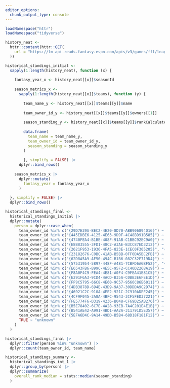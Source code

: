 ```yaml
---
editor_options:
  chunk_output_type: console
---
```


```r
loadNamespace("httr")
loadNamespace("tidyverse")
```

```r
history_neat <- 
  httr::content(httr::GET(
    url = "https://lm-api-reads.fantasy.espn.com/apis/v3/games/ffl/leagueHistory/437568?view=kona_history_standings"
  ))

historical_standings_initial <- 
  sapply(1:length(history_neat), function (x) {
    
    fantasy_year_x <- history_neat[[x]]$seasonId
    
    season_metrics_x <- 
      sapply(1:length(history_neat[[x]]$teams), function (y) {
        
        team_name_y <- history_neat[[x]]$teams[[y]]$name
        
        team_owner_id_y <- history_neat[[x]]$teams[[y]]$owners[[1]]
        
        season_standing_y <- history_neat[[x]]$teams[[y]]$rankCalculatedFinal
        
        data.frame(
          team_name = team_name_y,
          team_owner_id = team_owner_id_y,
          season_standing = season_standing_y
        )
        
        }, simplify = FALSE) |> 
      dplyr::bind_rows()
    
    season_metrics_x |> 
      dplyr::mutate(
        fantasy_year = fantasy_year_x
      )
    
  }, simplify = FALSE) |> 
  dplyr::bind_rows()
```

```r
historical_standings_final <- 
  historical_standings_initial |> 
  dplyr::mutate(
    person = dplyr::case_when(
      team_owner_id %in% c("{29D7E39A-BEC2-4E20-8D70-ABB906894D16}") ~ "Granddaddy",
      team_owner_id %in% c("{445EDBE6-4125-4E63-9D9F-4C48BD91B585}") ~ "Mike",
      team_owner_id %in% c("{4740FEA4-B1BE-408F-91AB-C1BBC92EC9A0}") ~ "Tracy",
      team_owner_id %in% c("{E8B83555-3FD1-48C2-A3AE-B3CC87ED3212}") ~ "JD",
      team_owner_id %in% c("{2621F953-1936-4FA5-823E-1CEC0F305205}", "{BD49D75C-78CD-4941-91D0-0CF026FD1881}") ~ "Katie",
      team_owner_id %in% c("{23182676-C0BC-41AB-B5BB-0FF0DA5BC2FB}") ~ "Daniel",
      team_owner_id %in% c("{62D8A5A9-AF50-494C-B1B6-082C32F719D4}") ~ "Jason",
      team_owner_id %in% c("{57531954-5897-448F-A481-7CBFD6A6BF52}", "{AFE1AE40-B461-4FDA-A7C8-E888DC5B2215}") ~ "Cyndi",
      team_owner_id %in% c("{E6543FB6-B99C-4E5C-95F2-CC40D2268A19}") ~ "Paul",
      team_owner_id %in% c("{F8A0F4C9-FEA4-4E81-A0F4-C9FEA41E81C5}") ~ "Brynna",
      team_owner_id %in% c("{E291F6A3-9CD4-4ACD-B35A-C0BB3E6FEE1D}") ~ "Nick",
      team_owner_id %in% c("{FF9C5795-66C8-4E60-9C57-9566C86E6011}") ~ "Anna",
      team_owner_id %in% c("{4DB3878D-694E-43D9-9A37-30DDDA9C2D74}") ~ "Eddie",
      team_owner_id %in% c("{46921C2C-910A-4EE2-921C-2C910ADEE245}") ~ "Nikki",
      team_owner_id %in% c("{4CF9F045-3A8A-4BFC-9543-3CF5FED37221}") ~ "Patrick",
      team_owner_id %in% c("{FE5774F6-D319-4236-B048-CF69D25AB276}") ~ "Bud",
      team_owner_id %in% c("{B5E78402-6C7E-4A28-93EB-7A4C201E4E1B}") ~ "Jeb",
      team_owner_id %in% c("{B541AE42-A991-4BD1-AA2A-311791D5E357}") ~ "Luke",
      team_owner_id %in% c("{5EFA6D4C-9A14-49DD-B5B4-68D18F181F12}") ~ "Mikey",
      TRUE ~ "unknown"
    )
  )

historical_standings_final |> 
  dplyr::filter(person %in% "unknown") |> 
  dplyr::count(team_owner_id, team_name)

historical_standings_summary <- 
  historical_standings_int_1 |> 
  dplyr::group_by(person) |> 
  dplyr::summarize(
    overall_rank_median = stats::median(season_standing)
  )
```

